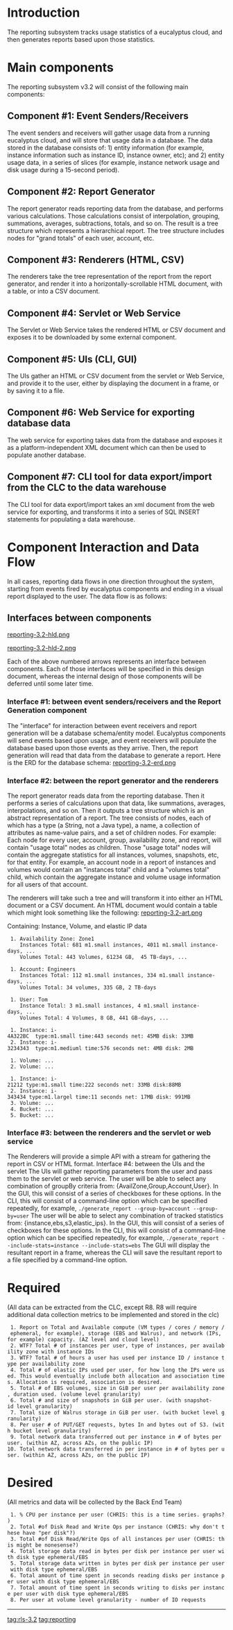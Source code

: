 = Introduction =

The reporting subsystem tracks usage statistics of a eucalyptus cloud, and then generates reports based upon those statistics.


= Main components =

The reporting subsystem v3.2 will consist of the following main components:

== Component #1: Event Senders/Receivers == 

The event senders and receivers will gather usage data from a running eucalyptus cloud, and will store that usage data in a database. The data stored in the database consists of: 1) entity information (for example, instance information such as instance ID, instance owner, etc); and 2) entity usage data, in a series of slices (for example, instance network usage and disk usage during a 15-second period).

== Component #2: Report Generator == 

The report generator reads reporting data from the database, and performs various calculations. Those calculations consist of interpolation, grouping, summations, averages, subtractions, totals, and so on. The result is a tree structure which represents a hierarchical report. The tree structure includes nodes for "grand totals" of each user, account, etc.

== Component #3: Renderers (HTML, CSV) == 

The renderers take the tree representation of the report from the report generator, and render it into a horizontally-scrollable HTML document, with a table, or into a CSV document.

== Component #4: Servlet or Web Service == 

The Servlet or Web Service takes the rendered HTML or CSV document and exposes it to be downloaded by some external component.

== Component #5: UIs (CLI, GUI) == 

The UIs gather an HTML or CSV document from the servlet or Web Service, and provide it to the user, either by displaying the document in a frame, or by saving it to a file.

== Component #6: Web Service for exporting database data == 

The web service for exporting takes data from the database and exposes it as a platform-independent XML document which can then be used to populate another database.

== Component #7: CLI tool for data export/import from the CLC to the data warehouse == 

The CLI tool for data export/import takes an xml document from the web service for exporting, and transforms it into a series of SQL INSERT statements for populating a data warehouse.


= Component Interaction and Data Flow =

In all cases, reporting data flows in one direction throughout the system, starting from events fired by eucalyptus components and ending in a visual report displayed to the user. The data flow is as follows:

== Interfaces between components == 
[[reporting-3.2-hld.png]]

[[reporting-3.2-hld-2.png]]


Each of the above numbered arrows represents an interface between components. Each of those interfaces will be specified in this design document, whereas the internal design of those components will be deferred until some later time.

=== Interface #1: between event senders/receivers and the Report Generation component ===
The "interface" for interaction between event receivers and report generation will be a database schema/entity model. Eucalyptus components will send events based upon usage, and event receivers will populate the database based upon those events as they arrive. Then, the report generation will read that data from the database to generate a report.
Here is the ERD for the database schema:
[[reporting-3.2-erd.png]]

=== Interface #2: between the report generator and the renderers ===
The report generator reads data from the reporting database. Then it performs a series of calculations upon that data, like summations, averages, interpolations, and so on. Then it outputs a tree structure which is an abstract representation of a report. The tree consists of nodes, each of which has a type (a String, not a Java type), a name, a collection of attributes as name-value pairs, and a set of children nodes. For example:
Each node for every user, account, group, availability zone, and report, will contain "usage total" nodes as children. Those "usage total" nodes will contain the aggregate statistics for all instances, volumes, snapshots, etc, for that entity. For example, an account node in a report of instances and volumes would contain an "instances total" child and a "volumes total" child, which contain the aggregate instance and volume usage information for all users of that account.

The renderers will take such a tree and will transform it into either an HTML document or a CSV document. An HTML document would contain a table which might look something like the following:
[[reporting-3.2-art.png]]



Containing: Instance, Volume, and elastic IP data

  1. Availability Zone: Zone1
     Instances Total: 681 m1.small instances, 4011 m1.small instance-days, ...
     Volumes Total: 443 Volumes, 61234 GB,  45 TB-days, ...


  1. Account: Engineers
     Instances Total: 112 m1.small instances, 334 m1.small instance-days, ...
     Volumes Total: 34 volumes, 335 GB, 2 TB-days


  1. User: Tom
     Instance Total: 3 m1.small instances, 4 m1.small instance-days, ...
     Volumes Total: 4 Volumes, 8 GB, 441 GB-days, ...


  1. Instance: i-4A322BC  type:m1.small time:443 seconds net: 45MB disk: 33MB
  2. Instance: i-3234343  type:m1.mediuml time:576 seconds net: 4MB disk: 2MB


  1. Volume: ...
  2. Volume: ...


  1. Instance: i-21212 type:m1.small time:222 seconds net: 33MB disk:88MB
  2. Instance: i-343434 type:m1.largel time:11 seconds net: 17MB disk: 991MB
  3. Volume: ...
  4. Bucket: ...
  5. Bucket: ...

=== Interface #3: between the renderers and the servlet or web service ===
The Renderers will provide a simple API with a stream for gathering the report in CSV or HTML format.
Interface #4: between the UIs and the servlet
The UIs will gather reporting parameters from the user and pass them to the servlet or web service.
The user will be able to select any combination of groupBy criteria from: {AvailZone,Group,Account,User}. In the GUI, this will consist of a series of checkboxes for these options. In the CLI, this will consist of a command-line option which can be specified repeatedly, for example,
<code>./generate_report --group-by=account --group-by=user</code>
The user will be able to select any combination of tracked statistics from: {instance,ebs,s3,elastic_ips}. In the GUI, this will consist of a series of checkboxes for these options. In the CLI, this will consist of a command-line option which can be specified repeatedly, for example,
<code>./generate_report --include-stats=instance --include-stats=ebs</code>
The GUI will display the resultant report in a frame, whereas the CLI will save the resultant report to a file specified by a command-line option.

= Required =
(All data can be extracted from the CLC, except R8.  R8 will require additional data collection metrics to be implemented and stored in the clc)


  1. Report on Total and Available compute (VM types / cores / memory / ephemeral, for example), storage (EBS and Walrus), and network (IPs, for example) capacity. (AZ level and cloud level)
  2. WTF? Total # of instances per user, type of instances, per availability zone with instance IDs
  3. WTF? Total # of hours a user has used per instance ID / instance type per availability zone
  4. Total # of elastic IPs used per user, for how long the IPs were used. This would eventually include both allocation and association times. Allocation is required, association is desired.
  5. Total # of EBS volumes, size in GiB per user per availability zone, duration used. (volume level granularity)
  6. Total # and size of snapshots in GiB per user. (with snapshot-id level granularity)
  7. Total size of Walrus storage in GiB per user. (with bucket level granularity)
  8. Per user # of PUT/GET requests, bytes In and bytes out of S3. (with bucket level granularity)
  9. Total network data transferred out per instance in # of bytes per user. (within AZ, across AZs, on the public IP)
 10. Total network data transferred in per instance in # of bytes per user. (within AZ, across AZs, on the public IP)


= Desired =
(All metrics and data will be collected by the Back End Team)


  1. % CPU per instance per user (CHRIS: this is a time series. graphs?)
  2. Total #of Disk Read and Write Ops per instance (CHRIS: why don't these have "per disk"?)
  3. Total #of Disk Read/Write Ops of all instances per user (CHRIS: this might be nonesense?)
  4. Total storage data read in bytes per disk per instance per user with disk type ephemeral/EBS
  5. Total storage data written in bytes per disk per instance per user with disk type ephemeral/EBS
  6. Total amount of time spent in seconds reading disks per instance per user with disk type ephemeral/EBS
  7. Total amount of time spent in seconds writing to disks per instance per user with disk type ephemeral/EBS
  8. Per user at volume level granularity - number of IO requests

----
[[tag:rls-3.2]]
[[tag:reporting]]
